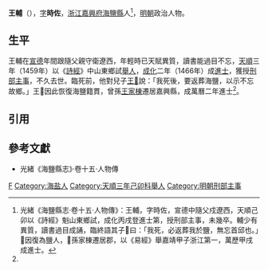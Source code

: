 '''王輔'''（{{bd|15世紀||1460年代}}），[[表字|字]]'''時佐'''，[[浙江等處承宣布政使司|浙江]][[嘉興府|嘉興府]][[海鹽縣|海鹽縣]]人<ref name=djs>光緒《海鹽縣志·卷十五·人物傳》：王輔，字時佐，宣德中隨父戍遼西，天順己卯以《詩經》魁山東鄉試，成化丙戌登進士第，授刑部主事，未幾卒。輔少有異質，讀書過目成誦，臨終語其子𦒅曰：「我死，必返葬我於鹽，無忘首邱也。」𦒅因復為鹽人，𦒅孫家棟遷居郡，以《易經》舉嘉靖甲子浙江第一，萬歷甲戌成進士。</ref>，[[明朝|明朝]]政治人物。

==生平==
王輔在[[宣德|宣德]]年間跟隨父親守衛遼西，年輕時已天賦異質，讀書能過目不忘，[[天順_(明朝)|天順]]三年（1459年）以《[[詩經|詩經]]》中山東鄉試[[舉人|舉人]]，[[成化|成化]]二年（1466年）成[[進士|進士]]，獲授[[刑部|刑部]][[主事|主事]]，不久去世。臨死前，他對兒子[[王𦒅|王𦒅]]說：「我死後，要返葬海鹽，以示不忘故鄉。」王𦒅因此恢復海鹽籍貫，曾孫[[王家棟|王家棟]]遷居嘉興縣，成萬曆二年進士<ref name=djs/>。

==引用==
{{reflist}}

==參考文獻==
*光緒《海鹽縣志》·卷十五·人物傳

{{成化二年丙戌科殿試金榜}}

[[Category:王姓|F]]
[[Category:海盐人|Category:海盐人]]
[[Category:天順三年己卯科舉人|Category:天順三年己卯科舉人]]
[[Category:明朝刑部主事|Category:明朝刑部主事]]